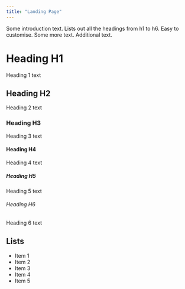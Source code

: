 ```yaml
---
title: "Landing Page"
---
```


Some introduction text. Lists out all the headings from h1 to h6. Easy to customise. Some more text. Additional text.

<Version url="https://staging.myon.com/login/index.html" />

# Heading H1
Heading 1 text

## Heading H2
Heading 2 text

### Heading H3
Heading 3 text

#### Heading H4
Heading 4 text

##### Heading H5
Heading 5 text

###### Heading H6
Heading 6 text

## Lists
- Item 1
- Item 2
- Item 3
- Item 4
- Item 5
